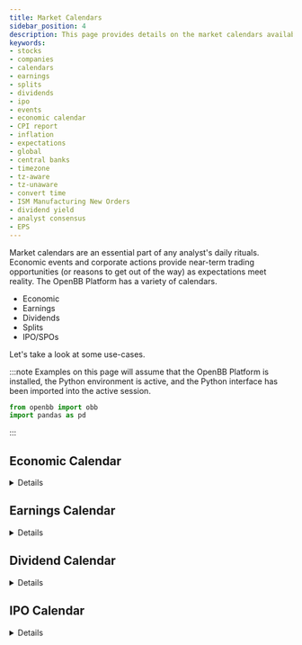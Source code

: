 ```yaml
---
title: Market Calendars
sidebar_position: 4
description: This page provides details on the market calendars available in the OpenBB Platform. Equity and economic calendars keep investors abreast of market activity and events. This guide provides examples for using the variety of calendars, and differences between sources.
keywords:
- stocks
- companies
- calendars
- earnings
- splits
- dividends
- ipo
- events
- economic calendar
- CPI report
- inflation
- expectations
- global
- central banks
- timezone
- tz-aware
- tz-unaware
- convert time
- ISM Manufacturing New Orders
- dividend yield
- analyst consensus
- EPS
---
```



<HeadTitle title="Market Calendars - Usage | OpenBB Platform Docs" />

Market calendars are an essential part of any analyst's daily rituals. Economic events and corporate actions provide near-term trading opportunities (or reasons to get out of the way) as expectations meet reality. The OpenBB Platform has a variety of calendars.

- Economic
- Earnings
- Dividends
- Splits
- IPO/SPOs

Let's take a look at some use-cases.

:::note
Examples on this page will assume that the OpenBB Platform is installed, the Python environment is active, and the Python interface has been imported into the active session.

```python
from openbb import obb
import pandas as pd
```

:::

## Economic Calendar

<details>


The economic calendar aggregates global central bank and macroeconomic releases, it is located within the `obb.economy` module.

:::tip
Do not rely on the economic calendar for real-time updates. Times posted are scheduled by publishers and are estimates which do not reflect the actual time data is released to the public.
:::

### Timezone Considerations

There are subtle differences between providers, the main consideration will be the timestamp. FMP and TradingEconomics both return the calendar as UTC-0, while Nasdaq posts events in US/Eastern time. Of the three, only TradingEconomics provides a TZ-aware timestamp. The differences can be reconciled with a few lines of code.

To identify the issue, let's look at one event. First, from FMP:

```python
fmp_df = obb.economy.calendar(provider="fmp", start_date="2023-11-19", end_date="2023-11-20").to_df()
fmp_df[fmp_df["event"].str.contains("20-Year Bond Auction")]
```

 date                | country   | event                |   previous |   consensus | importance   | currency   |   change |   change_percent |
|:--------------------|:----------|:---------------------|-----------:|------------:|:-------------|:-----------|---------:|-----------------:|
| 2023-11-20 18:00:00 | US        | 20-Year Bond Auction |      5.245 |         nan | Low          | USD        |      nan |                0 |

Then Nasdaq:

```python
nasdaq_df = obb.economy.calendar(provider="nasdaq", start_date="2023-11-19", end_date="2023-11-20").to_df()
nasdaq_df[nasdaq_df["event"].str.contains("20-Year Bond Auction")]
```

| date                | country       | event                | actual   | previous   | consensus   |  description   |
|:--------------------|:--------------|:---------------------|:---------|:-----------|:------------|:----------------|
| 2023-11-20 13:00:00 | United States | 20-Year Bond Auction | -        | 5.245%     | -       | The figures displayed in the calendar represent the yield on the Treasury Bond auctioned. |

Now let's convert the FMP timestamp to US/Eastern time.

```python
from datetime import time

fmp_df.index = fmp_df.index.map(
    lambda dt: dt.tz_localize("UTC")
    .tz_convert("America/New_York")
    if dt.time() != time(0, 0, 0)
    else dt.tz_localize("America/New_York")
)
fmp_df[fmp_df["event"].str.contains("20-Year Bond Auction")]
```

| date                      | country   | event                |   previous |   consensus | importance   | currency   |   change |   change_percent |
|:--------------------------|:----------|:---------------------|-----------:|------------:|:-------------|:-----------|---------:|-----------------:|
| 2023-11-20 13:00:00-05:00 | US        | 20-Year Bond Auction |      5.245 |         nan | Low          | USD        |      nan |                0 |

Timestamps can be a factor with start/end dates because the calendar day will roll over at midnight, moving the date. Converting the timestamp will overcome this, but be aware of when the time is `00:00:00`, signifying an all-day event like a holiday.

An exception was added in the code above to maintain the time where applicable, instead of rolling it back five hours.

For these reasons, among others, it is important for users to know and understand their data intimately.

### Filtering by Event

The providers do not have a pre-request filter for a specific event. TradingEconomics does have categories, like 'government', but that does not focus it on any particular release. To find something like PMI reports, search for it post-request.

FMP allows queries to this endpoint to be a maximum width of three months. To get the year-to-date events, requests will need to loop. The code below will do that, filter the results for ISM Manufacturing New Orders, and display the table of hits.

### ISM New Orders

```python

start_dates = ["2023-01-04", "2023-04-01", "2023-07-01", "2023-10-01"]
end_dates = ["2023-03-31", "2023-06-30", "2023-09-30", "2023-12-30"]
results = []

for i in range(0, len(start_dates)):
    _data = (
        obb.economy.calendar(provider="fmp", start_date=start_dates[i], end_date=end_dates[i])
        .model_dump()["results"]
    )
    results.extend(_data)
events = pd.DataFrame.from_records(results).set_index("date").sort_index()

events[events["event"].str.contains("ISM Manufacturing New Orders")]
```

| date                | country   | event                              |   actual |   previous |   consensus | importance   | currency   |   change |   change_percent |
|:--------------------|:----------|:-----------------------------------|---------:|-----------:|------------:|:-------------|:-----------|---------:|-----------------:|
| 2023-01-04 15:00:00 | US        | ISM Manufacturing New Orders (Dec) |     45.2 |       47.2 |         nan | Low          | USD        |     -2   |           -4.237 |
| 2023-02-01 15:00:00 | US        | ISM Manufacturing New Orders (Jan) |     42.5 |       45.1 |         nan | Low          | USD        |     -2.6 |           -5.765 |
| 2023-03-01 20:00:00 | US        | ISM Manufacturing New Orders (Feb) |     47   |       42.5 |         nan | Low          | USD        |      4.5 |           10.588 |
| 2023-04-03 18:00:00 | US        | ISM Manufacturing New Orders (Mar) |     44.3 |       47   |         nan | Low          | USD        |     -2.7 |           -5.745 |
| 2023-05-01 18:00:00 | US        | ISM Manufacturing New Orders (Apr) |     45.7 |       44.3 |         nan | Low          | USD        |      1.4 |            3.16  |
| 2023-06-01 14:00:00 | US        | ISM Manufacturing New Orders (May) |     42.6 |       45.7 |         nan | Low          | USD        |     -3.1 |           -6.783 |
| 2023-07-03 18:00:00 | US        | ISM Manufacturing New Orders (Jun) |     45.6 |       42.6 |         nan | Low          | USD        |      3   |            7.042 |
| 2023-08-01 18:00:00 | US        | ISM Manufacturing New Orders (Jul) |     47.3 |       45.6 |          44 | Low          | USD        |      1.7 |            3.728 |
| 2023-09-01 14:00:00 | US        | ISM Manufacturing New Orders (Aug) |     46.8 |       47.3 |         nan | Low          | USD        |     -0.5 |           -1.057 |
| 2023-10-02 14:00:00 | US        | ISM Manufacturing New Orders (Sep) |     49.2 |       46.8 |         nan | Low          | USD        |      2.4 |            5.128 |
| 2023-11-01 14:00:00 | US        | ISM Manufacturing New Orders (Oct) |     45.5 |       49.2 |         nan | Low          | USD        |     -3.7 |           -7.52  |
| 2023-12-01 15:00:00 | US        | ISM Manufacturing New Orders (Nov) |    nan   |       45.5 |         nan | Low          | USD        |    nan   |            0     |

</details>

## Earnings Calendar

<details>

The earnings calendar works in a similar way. For companies outside of the US, try the `openbb-fmp` provider.

```python
calendar = (
    obb.equity.calendar.earnings(
        provider="fmp",
        start_date="2023-11-20",
        end_date="2023-11-24"
    ).to_df()
)
```

This returned 1,234 results, but let's filter it down to those companies with analysts estimates, and display the top ten by EPS consensus.

```python
(
    calendar[calendar["eps_consensus"].notnull()
    & calendar["revenue_consensus"].notnull()]
    .sort_values(by="eps_consensus", ascending=False)
    .head(10)
)
```

| report_date   | symbol   |   eps_consensus |   actual_eps |   actual_revenue |   revenue_consensus | period_ending   | reporting_time   | updated_date   |
|:--------------|:---------|----------------:|-------------:|-----------------:|--------------------:|:----------------|:-----------------|:---------------|
| 2023-11-22    | CAP.SN   |          279.3  |          nan |              nan |         690955000000 | 2023-09-30      | bmo              | 2023-11-19     |
| 2023-11-20    | ABDP.L   |           56.4  |          nan |              nan |         106000000    | 2023-09-29      | bmo              | 2023-11-19     |
| 2023-11-23    | 4206.T   |           56.3  |          nan |              nan |         62200000    | 2023-09-30      | bmo              | 2023-11-19     |
| 2023-11-22    | DE       |            7.58 |          nan |              nan |         12909600000 | 2023-10-29      | bmo              | 2023-11-19     |
| 2023-11-21    | NVDA     |            3.34 |          nan |              nan |         15194600000 | 2023-10-29      | amc              | 2023-11-19     |
| 2023-11-21    | LOW      |            3.1  |          nan |              nan |         21059700000 | 2023-11-03      | bmo              | 2023-11-19     |
| 2023-11-20    | MOH.AT   |            2.48 |          nan |              nan |         3030480000 | 2023-09-30      | bmo              | 2023-11-19     |
| 2023-11-20    | SJM      |            2.47 |          nan |              nan |        1947800000  | 2023-10-30      | bmo              | 2023-11-19     |
| 2023-11-21    | BIDU     |            2.45 |          nan |              nan |         4735580000 | 2023-09-30      | bmo              | 2023-11-19     |
| 2023-11-21    | DKS      |            2.42 |          nan |              nan |        2948570000 | 2023-10-28      | bmo              | 2023-11-19     |

:::tip
EPS values are reported in the currency of the exchange listing price, direct comparisons are not viable across domiciles without a conversion factor.
:::

</details>

## Dividend Calendar

<details>

The dividend calendar uses start/end dates that reflect the ex-dividend date - the date when it begins trading without dividend rights.

Aside from the notable dates, the information returned tells you only the amount paid. Calculating the yield requires more data.

:::note

- Nasdaq provides a field for 'annualized_amount', which makes it easier to calculate a dividend yield.

- The `openbb-nasdaq` provider has US-only data for this endpoint.

- The same markets covered by FMP's earnings calendar are included in their dividend calendar.

:::

### Calculate Dividend Yield

The ten highest-payments going ex-div between November 20-24 are shown below.

With T+2 settlement, a purchase needs to occur two days prior to the record date for payment eligibility. The dividend yield is the current payment annualized as a percent of the asset's price.

```python
dividends = (
    obb.equity.calendar.dividend(
        provider="nasdaq",
         start_date="2023-11-20",
         end_date="2023-11-24",
    ).to_df()
    .drop_duplicates(subset="symbol")
    .sort_values("amount", ascending=False)
    .reset_index()
    .set_index("symbol")
    .head(10)
)

symbols = dividends.index.tolist()
prices = (
    obb.equity.price.quote(symbols, provider="fmp").to_df()
    .reset_index()
    .set_index("symbol")["price"]
)
dividends["price"] = prices

dividends["yield"] = (
    round((dividends["annualized_amount"]/dividends["price"])*100, 4)
)

(
    dividends[["record_date", "payment_date", "amount", "annualized_amount", "price", "yield"]]
    .sort_values("yield", ascending=False)
)
```

| symbol   | record_date   | payment_date   |   amount |   annualized_amount |   price |   yield |
|:---------|:--------------|:---------------|---------:|--------------------:|--------:|--------:|
| USOI     | 2023-11-21    | 2023-11-27     |   1.8588 |             16.134  |   75.73 | 21.3046 |
| ATCD     | 2023-11-21    | 2023-12-26     |  60.14   |             60.14   | 1235    |  4.8696 |
| GLDI     | 2023-11-21    | 2023-11-27     |   1.5153 |              4.8216 |  141.8  |  3.4003 |
| CHTM     | 2023-11-21    | 2023-12-26     |  59.62   |             59.62   | 1856.95 |  3.2106 |
| CMI      | 2023-11-24    | 2023-12-07     |   1.68   |              6.72   |  225.5  |  2.98   |
| KLIB     | 2023-11-24    | 2023-12-15     |   2.1    |              4.2    |  144    |  2.9167 |
| SNA      | 2023-11-21    | 2023-12-11     |   1.86   |              7.44   |  277.76 |  2.6786 |
| NOC      | 2023-11-27    | 2023-12-13     |   1.87   |              7.48   |  464.17 |  1.6115 |
| CBCYB    | 2023-11-24    | 2023-12-01     |   3.75   |              8      |  647    |  1.2365 |
| CBCY     | 2023-11-24    | 2023-12-01     |   3.75   |              8      |  660    |  1.2121 |


</details>

## IPO Calendar

<details>

The IPO calendar shows events based on their status - `["upcoming", "priced", "withdrawn"]` - and Intrinio provides a filter for the min/max dollar amount offered.

:::note
The data from both Intrinio and Nasdaq is US-only, both relying on the SEC for filing information.
:::

Use the `status` parameter to find announcements in different stages of the cycle.

### Upcoming

The initial public offerings that are confirmed to be coming to market are categorized as 'upcoming'. The number of companies going public at any given time will depend on market cycles.

```python
obb.equity.calendar.ipo(provider="nasdaq", status="upcoming").to_df()
```

| symbol   | name         |   offer_amount |   share_count | expected_price_date   | id            | exchange       | share_price   |
|:---------|:-------------|---------------:|--------------:|:----------------------|:--------------|:---------------|:--------------|
| DOCO     | Docola, Inc. |      8235004 |       1060870 | 2023-11-21            | 995278-107909 | NASDAQ Capital | 5.75-6.75     |

### Withdrawn

A `withdrawn` status might be the result of a SPAC unwinding after failing to merge with a company.

```python
obb.equity.calendar.ipo(provider="nasdaq", status="withdrawn").to_df().tail(3)
```

| withdraw_date   | name                      |   offer_amount |   share_count | filed_date   | id             |
|:----------------|:--------------------------|---------------:|--------------:|:-------------|:---------------|
| 2023-11-09      | Arago Acquisition Corp.   |      86250000.0 |       7500000 | 2022-05-06   | 1214792-102968 |
| 2023-11-13      | CW Petroleum Corp         |      17249995.5  |       3157894 | 2022-06-02   | 1055531-103241 |
| 2023-11-13      | Tiga Acquisition Corp. II |     230000000.0   |      20000000 | 2021-02-26   | 1148285-96307  |

### SPO

SPOs, secondary pubic offerings, are shares being sold by investors after an IPO. The money does not go to the company, but directly to the investor selling shares into the market. The `openbb-nasdaq` provider has an additional boolean parameter, `is_spo`. By default, year-to-date data is returned.

```python
obb.equity.calendar.ipo(provider="nasdaq", is_spo=True).to_df().tail(1)
```

| symbol   | ipo_date   | name                                    |   offer_amount |   share_count | deal_status   | id            | exchange             |   share_price |
|:---------|:-----------|:----------------------------------------|---------------:|--------------:|:--------------|:--------------|:---------------------|--------------:|
| SKWD     | 2023-11-16 | Skyward Specialty Insurance Group, Inc. |      152500000.0 |       5000000 | Priced        | 854131-108262 | NASDAQ Global Select |          30.5 |


</details>
